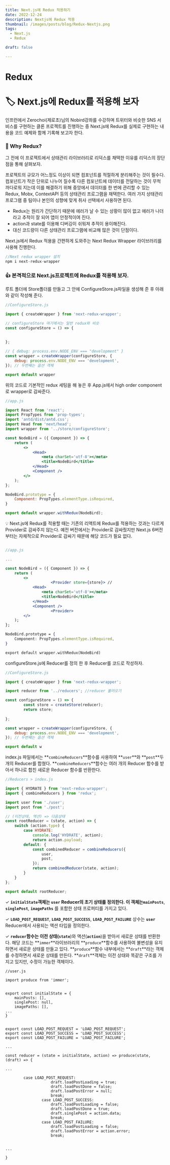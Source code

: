 ```yaml
---
title: Next.js에 Redux 적용하기
date: 2022-12-24
description: Nextjs에 Redux 적용
thumbnail: /images/posts/blog/Redux-Nextjs.png
tags: 
  - Next.js
  - Redux

draft: false

---
```


# Redux

# 🏷 Next.js에 Redux를 적용해 보자

인프런에서 Zerochoi(제로초)님의 Nobird강좌를 수강하며 트위터와 비슷한 SNS 서비스를 구현하는 클론 프로젝트를 진행하는 중 Next.js에 Redux를 실제로 구현하는 내용을 코드 예제와 함께 기록해 보고자 한다.

### 💁 Why Redux?

그 전에 이 프로젝트에서 상태관리 라이브러리로 리덕스를 채택한 이유를 리덕스의 장단점을 통해 살펴보자. 

프로젝트의 규모가 어느정도 이상이 되면 컴포넌트를 적절하게 분리해주는 것이 필수다. 컴포넌트가 작은 단위로 나누어 질수록 다른 컴포넌트에 데이터를 전달하는 것이 무척 까다로워 지는데 이를 해결하기 위해 중앙에서 데이터를 한 번에 관리할 수 있는 Redux, Mobx, ContextAPI 등의 상태관리 프로그램을 채택한다. 여러 가지 상태관리 프로그램 중 팀이나 본인의 성향에 맞게 취사 선택에서 사용하면 된다. 

- Redux는 원리가 간단하기 때문에 에러가 날 수 있는 상황이 많이 없고 에러가 나더라고 추적이 잘 되어 앱이 안정적이여 진다.
- action과 state를 이용해 디버깅이 쉬워져 추적이 용이해진다.
- 대신 코드량이 다른 상태관리 프로그램에 비교해 많은 것이 단점이다.

Next.js에서 Redux 적용을 간편하게 도와주는 Next Redux Wrapper 라이브러리를 사용해 진행한다. 

 

```jsx
//Next redux wrapper 설치
npm i next-redux-wrapper
```

### 👍 본격적으로 Next.js프로젝트에 Redux를 적용해 보자.

루트 폴더에 Store폴더를 만들고 그 안에 ConfigureStore.js파일을 생성해 준 후 아래와 같이 작성해 준다. 

```jsx
//ConfigureStore.js

import { createWrapper } from 'next-redux-wrapper';

// configureStore 여기에서는 일반 redux와 비슷
const configureStore = () => {
	
   
};

// { debug: process.env.NODE_ENV === "development" }
const wrapper = createWrapper(configureStore, {
    debug: process.env.NODE_ENV === 'development',
}); // 두번째는 옵션 객체

export default wrapper
```

위의 코드로 기본적인 redux 세팅을 해 놓은 후 App.js에서 high order component로 wrapper로 감싸준다. 

```jsx
//app.js

import React from 'react';
import PropTypes from 'prop-types';
import 'antd/dist/antd.css';
import Head from 'next/head';
import wrapper from '../store/configureStore';

const NodeBird = ({ Component }) => {
    return (
        <>
            <Head>
                <meta charSet='utf-8'></meta>
                <title>NodeBird</title>
            </Head>
            <Component />
        </>
    );
};

NodeBird.prototype = {
    Component: PropTypes.elementType.isRequired,
}

export default wrapper.withRedux(NodeBird);
```

<aside>
💡 Next.js에 Redux를 적용할 때는 기존의 리액트에 Redux를 적용하는 것과는 다르게 Provider로 감싸주지 않는다. 예전 버전에서는 Provider로 감싸줬지만 Next.js 6버전 부터는 자체적으로 Provider로 감싸기 때문에 해당 코드가 필요 없다.

</aside>

```jsx

//app.js

...

const NodeBird = ({ Component }) => {
    return (
        <>
					<Provider store={store}> //
            <Head>
                <meta charSet='utf-8'></meta>
                <title>NodeBird</title>
            </Head>
            <Component />
					<Provider>
        </>
    );
};

NodeBird.prototype = {
    Component: PropTypes.elementType.isRequired,
}

export default wrapper.withRedux(NodeBird)
```

configureStore.js에 Reducer를 정의 한 후 Reducer를 코드로 작성하자. 

```jsx
//ConfigureStore.js

import { createWrapper } from 'next-redux-wrapper';

import reducer from '../reducers'; //reducer 불러오기

const configureStore = () => {
		const store = createStore(reducer);
		return store;
   
};

const wrapper = createWrapper(configureStore, {
    debug: process.env.NODE_ENV === 'development',
}); // 두번째는 옵션 객체

export default w
```

index.js 파일에서는 **`combineReducers`**함수를 사용하여 **`user`**와 **`post`**두 개의 Reducer를 합쳤다. **`combineReducers`**함수는 여러 개의 Reducer 함수를 받아서 하나로 합친 새로운 Reducer 함수를 반환한다.

```jsx
//Reducers > index.js

import { HYDRATE } from 'next-redux-wrapper';
import { combineReducers } from 'redux';

import user from './user';
import post from './post';

// (이전상태, 액션) => 다음상태
const rootReducer = (state, action) => {
    switch (action.type) {
        case HYDRATE:
            console.log('HYDRATE', action);
            return action.payload;
        default: {
            const combinedReducer = combineReducers({
                user,
                post,
            });
            return combinedReducer(state, action);
        }
    }
};

export default rootReducer;
```



✓ **`initialState`**객체는 **`user`** Reducer의 초기 상태를 정의한다. 이 객체는**`mainPosts`**, **`singlePost`**, **`imagePaths`** 를 포함한 상태 프로퍼티를 가지고 있다. 

✓ **`LOAD_POST_REQUEST`**, **`LOAD_POST_SUCCESS`**, **`LOAD_POST_FAILURE`** 상수는 **`user`** Reducer에서 사용되는 액션 타입을 정의한다. 

✓ **`reducer`**함수는 이전 상태(**`state`**)와 액션(**`action`**)을 받아서 새로운 상태를 반환한다. 해당 코드는 **`immer`**라이브러리의 **`produce`**함수를 사용하여 불변성을 유지하면서 새로운 상태를 만들고 있다. **`produce`**함수 내부에서는 **`draft`**라는 객체를 수정하면서 새로운 상태를 만든다. **`draft`**객체는 이전 상태와 똑같은 구조를 가지고 있지만, 수정이 가능한 객체이다.

```
//user.js

import produce from 'immer';


export const initialState = {
    mainPosts: [],
    singlePost: null,
    imagePaths: [],
...
}


export const LOAD_POST_REQUEST = 'LOAD_POST_REQUEST';
export const LOAD_POST_SUCCESS = 'LOAD_POST_SUCCESS';
export const LOAD_POST_FAILURE = 'LOAD_POST_FAILURE';

...

const reducer = (state = initialState, action) => produce(state, (draft) => {

... 

		case LOAD_POST_REQUEST:
		            draft.loadPostLoading = true;
		            draft.loadPostDone = false;
		            draft.loadPostError = null;
		            break;
		        case LOAD_POST_SUCCESS:
		            draft.loadPostLoading = false;
		            draft.loadPostDone = true;
		            draft.singlePost = action.data;
		            break;
		        case LOAD_POST_FAILURE:
		            draft.loadPostLoading = false;
		            draft.loadPostError = action.error;
		            break;


... 

}
```